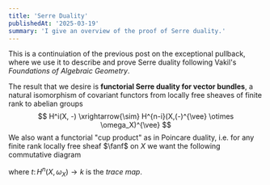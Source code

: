 ```yaml
---
title: 'Serre Duality'
publishedAt: '2025-03-19'
summary: 'I give an overview of the proof of Serre duality.'
---
```


This is a continuiation of the previous post on the exceptional pullback, where we use it to describe and prove Serre duality following Vakil's *Foundations of Algebraic Geometry*. 

The result that we desire is **functorial Serre duality for vector bundles**, a natural isomorphism of covariant functors from locally free sheaves of finite rank to abelian groups
$$
H^i(X, -) \xrightarrow{\sim} H^{n-i}(X,(-)^{\vee} \otimes \omega_X)^{\vee}
$$
We also want a functorial "cup product" as in Poincare duality, i.e. for any finite rank locally free sheaf $\fanf$ on $X$ we want the following commutative diagram

<Quiver src="https://q.uiver.app/#q=WzAsNCxbMCwwLCJIXmkoWCwgXFxtYXRoc2Nye0Z9KSBcXHRpbWVzIEhee24taX0oWCwgXFxtYXRoc2Nye0Z9XntcXHZlZX0gXFxvdGltZXMgXFxvbWVnYV9YKSkiXSxbMSwwLCJIXm4oWCwgXFxtYXRoc2Nye0Z9IFxcb3RpbWVzIFxcbWF0aHNjcntGfV57XFx2ZWV9IFxcb3RpbWVzIFxcb21lZ2FfWCkiXSxbMSwxLCJIXm4oWCwgXFxvbWVnYV9YKSJdLFsyLDEsImsiXSxbMiwzLCJ0Il0sWzEsMl0sWzAsMV1d&macro_url=https%3A%2F%2Fgithub.com%2Frcatullo%2Fstandard-latex-papers%2Fblob%2Fmain%2Fstandard.sty&embed"/>

where $t \colon H^n(X, \omega_X) \to k$ is the *trace map*.
